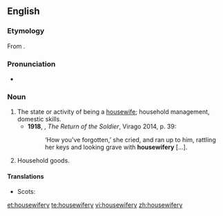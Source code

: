 ==English==

===Etymology===
From {{suffix|housewife|ry|lang=en}}.

===Pronunciation===
*{{a|UK}} {{IPA|/ˈhaʊswɪfəɹi/|lang=en}}

===Noun===
{{en-noun|-}}

# The state or activity of being a [[housewife]]; household management, domestic skills. {{defdate|from 15th c.}}
#*'''1918''', {{w|Rebecca West}}, ''The Return of the Soldier'', Virago 2014, p. 39:
#*:‘How you've forgotten,’ she cried, and ran up to him, rattling her keys and looking grave with '''housewifery''' […].
# {{cx|obsolete|lang=en}} Household goods. {{defdate|16th-19th c.}}

====Translations====
{{trans-top|the state of being a housewife}}
* Scots: {{t|sco|housewifeskip}}
{{trans-mid}}
{{trans-bottom}}

[[et:housewifery]]
[[te:housewifery]]
[[vi:housewifery]]
[[zh:housewifery]]